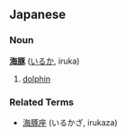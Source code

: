 ==Japanese==
===Noun===
'''[[海]][[豚]]''' ([[いるか]], iruka)

#[[dolphin]]
===Related Terms===
*[[海豚座]] (いるかざ, irukaza)